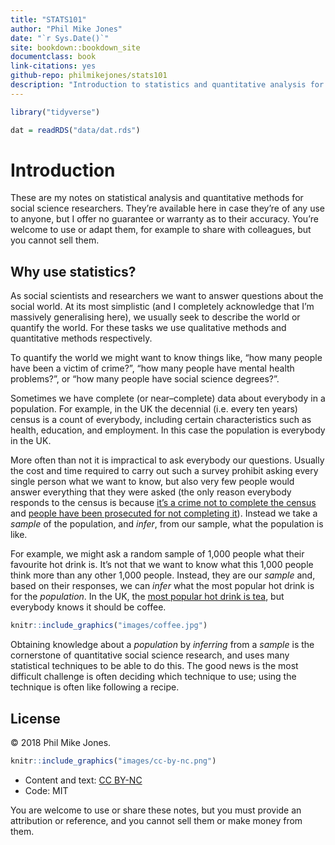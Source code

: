 ```yaml
--- 
title: "STATS101"
author: "Phil Mike Jones"
date: "`r Sys.Date()`"
site: bookdown::bookdown_site
documentclass: book
link-citations: yes
github-repo: philmikejones/stats101
description: "Introduction to statistics and quantitative analysis for social scientists."
---
```


```r
library("tidyverse")
```

```r
dat = readRDS("data/dat.rds")
```


# Introduction

These are my notes on statistical analysis and quantitative methods for social science researchers.
They're available here in case they're of any use to anyone, but I offer no guarantee or warranty as to their accuracy.
You're welcome to use or adapt them, for example to share with colleagues, but you cannot sell them.


## Why use statistics?

As social scientists and researchers we want to answer questions about the social world.
At its most simplistic (and I completely acknowledge that I'm massively generalising here), we usually seek to describe the world or quantify the world.
For these tasks we use qualitative methods and quantitative methods respectively.

To quantify the world we might want to know things like, "how many people have been a victim of crime?", "how many people have mental health problems?", or "how many people have social science degrees?".

Sometimes we have complete (or near--complete) data about everybody in a population.
For example, in the UK the decennial (i.e. every ten years) census is a count of everybody, including certain characteristics such as health, education, and employment.
In this case the population is everybody in the UK.

More often than not it is impractical to ask everybody our questions.
Usually the cost and time required to carry out such a survey prohibit asking every single person what we want to know, but also very few people would answer everything that they were asked (the only reason everybody responds to the census is because [it's a crime not to complete the census](https://en.wikipedia.org/wiki/Census_in_the_United_Kingdom#Criminal_law) and [people have been prosecuted for not completing it](https://www.theguardian.com/uk/2012/jan/27/120-convicted-census-forms-2011)).
Instead we take a *sample* of the population, and *infer*, from our sample, what the population is like.

For example, we might ask a random sample of 1,000 people what their favourite hot drink is.
It's not that we want to know what this 1,000 people think more than any other 1,000 people.
Instead, they are our *sample* and, based on their responses, we can *infer* what the most popular hot drink is for the *population*.
In the UK, the [most popular hot drink is tea](https://www.statista.com/statistics/697383/favorite-hot-drinks-united-kingdom-uk/), but everybody knows it should be coffee.

```r
knitr::include_graphics("images/coffee.jpg")
```

Obtaining knowledge about a *population* by *inferring* from a *sample* is the cornerstone of quantitative social science research, and uses many statistical techniques to be able to do this.
The good news is the most difficult challenge is often deciding which technique to use; using the technique is often like following a recipe.


## License

&copy; 2018 Phil Mike Jones.

```r
knitr::include_graphics("images/cc-by-nc.png")
```

- Content and text: [CC BY-NC](https://creativecommons.org/licenses/by-nc/4.0/)
- Code: MIT

You are welcome to use or share these notes, but you must provide an attribution or reference, and you cannot sell them or make money from them.
